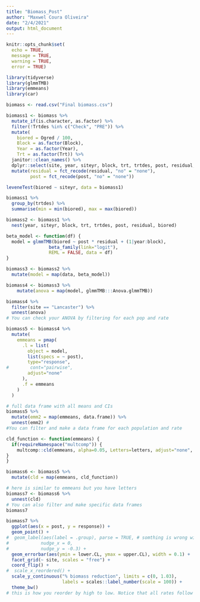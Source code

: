 ---
title: "Biomass_Post"
author: "Maxwel Coura Oliveira"
date: "2/4/2021"
output: html_document
---

```{r setup, include=FALSE}
knitr::opts_chunk$set(
  echo = TRUE,
  message = TRUE,
  warning = TRUE,
  error = TRUE)
```


```{r}
library(tidyverse)
library(glmmTMB)
library(emmeans)
library(car)
```

```{r}
biomass <- read.csv("Final biomass.csv")
```


```{r}
biomass1 <- biomass %>% 
  mutate_if(is.character, as.factor) %>% 
  filter(!Trtdes %in% c("Check", "PRE")) %>% 
  mutate(
    biored = Ogred / 100,
    Block = as.factor(Block),
    Year = as.factor(Year),
    Trt = as.factor(Trt)) %>% 
  janitor::clean_names() %>%
  dplyr::select(site, year, siteyr, block, trt, trtdes, post, residual, biored) %>% 
  mutate(residual = fct_recode(residual, "no" = "none"),
         post = fct_recode(post, "no" = "none"))
```


```{r}
leveneTest(biored ~ siteyr, data = biomass1)
```


```{r}
biomass1 %>% 
  group_by(trtdes) %>% 
  summarise(min = min(biored), max = max(biored))
```

```{r}
biomass2 <- biomass1 %>% 
  nest(year, siteyr, block, trt, trtdes, post, residual, biored)
```

```{r beta-function}
beta_model <- function(df) {
  model = glmmTMB(biored ~ post * residual + (1|year:block), 
                beta_family(link="logit"),
                REML = FALSE, data = df)
}
```


```{r model, warning = FALSE}
biomass3 <- biomass2 %>% 
  mutate(model = map(data, beta_model))
```



```{r anova}
biomass4 <- biomass3 %>% 
    mutate(anova = map(model, glmmTMB:::Anova.glmmTMB))
```


```{r check-anova}
biomass4 %>% 
  filter(site == "Lancaster") %>% 
  unnest(anova)
# You can check your ANOVA by filtering for each pop and rate
```


```{r emmeans_function}
biomass5 <- biomass4 %>% 
  mutate(
    emmeans = pmap(
      .l = list(
        object = model, 
        list(specs = ~ post),
        type="response",
#        cont="pairwise", 
        adjust="none"
      ),
      .f = emmeans
    )
  ) 
```



```{r check-emmeans}
# full data frame with all means and CIs 
biomass5 %>% 
  mutate(emm2 = map(emmeans, data.frame)) %>% 
  unnest(emm2) #
#You can filter and make a data frame for each population and rate
```


```{r cld-function}
cld_function <- function(emmeans) {
  if(requireNamespace("multcomp")) {
    multcomp::cld(emmeans, alpha=0.05, Letters=letters, adjust="none", reversed = TRUE)
}
}
```


```{r cld}
biomass6 <- biomass5 %>% 
  mutate(cld = map(emmeans, cld_function))
```


```{r}
# here is similar to emmeans but you have letters
biomass7 <- biomass6 %>% 
  unnest(cld)
# You can also filter and make specific data frames
biomass7
```



```{r}
biomass7 %>% 
  ggplot(aes(x = post, y = response)) +
  geom_point() +
#  geom_label(aes(label = .group), parse = TRUE, # somthing is wrong with geom_text
#            nudge_x = 0,
#            nudge_y = -0.3) +
  geom_errorbar(aes(ymin = lower.CL, ymax = upper.CL), width = 0.1) +
  facet_grid(~ site, scales = "free") +
  coord_flip() +
#  scale_x_reordered() +
  scale_y_continuous("% biomass reduction", limits = c(0, 1.03),
                     labels = scales::label_number(scale = 100)) +
  theme_bw()
# this is how you reorder by high to low. Notice that all rates follow same pattern.
```